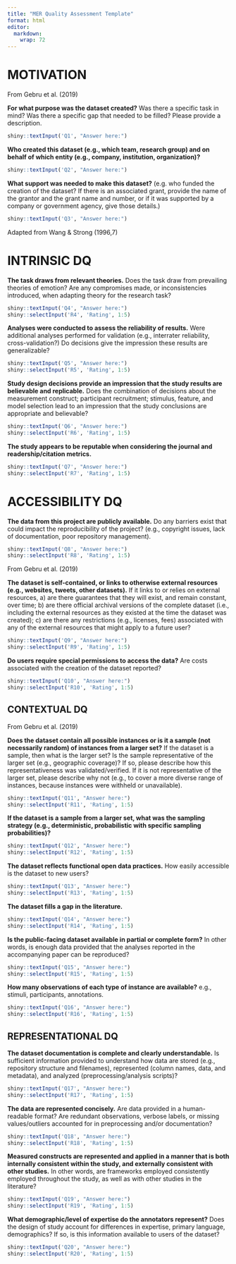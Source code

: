 ```yaml
---
title: "MER Quality Assessment Template"
format: html
editor: 
  markdown: 
    wrap: 72
---
```


::: {#motivation}
# MOTIVATION
:::

From Gebru et al. (2019)

**For what purpose was the dataset created?** Was there a specific task
in mind? Was there a specific gap that needed to be filled? Please
provide a description.

```r
shiny::textInput('Q1', "Answer here:")
```

**Who created this dataset (e.g., which team, research group) and on
behalf of which entity (e.g., company, institution, organization)?**\

```r
shiny::textInput('Q2', "Answer here:")
```

**What support was needed to make this dataset?** (e.g. who funded the
creation of the dataset? If there is an associated grant, provide the
name of the grantor and the grant name and number, or if it was
supported by a company or government agency, give those details.)\

```r
shiny::textInput('Q3', "Answer here:")
```

Adapted from Wang & Strong (1996,7)

::: {#intrinsic}
# INTRINSIC DQ
:::

**The task draws from relevant theories.** Does the task draw from
prevailing theories of emotion? Are any compromises made, or
inconsistencies introduced, when adapting theory for the research task?

```r
shiny::textInput('Q4', "Answer here:")
shiny::selectInput('R4', 'Rating', 1:5)
```

**Analyses were conducted to assess the reliability of results.** Were
additional analyses performed for validation (e.g., interrater
reliability, cross-validation?) Do decisions give the impression these
results are generalizable?

```r
shiny::textInput('Q5', "Answer here:")
shiny::selectInput('R5', 'Rating', 1:5)
```

**Study design decisions provide an impression that the study results
are believable and replicable.** Does the combination of decisions about
the measurement construct; participant recruitment; stimulus, feature,
and model selection lead to an impression that the study conclusions are
appropriate and believable?

```r
shiny::textInput('Q6', "Answer here:")
shiny::selectInput('R6', 'Rating', 1:5)
```

**The study appears to be reputable when considering the journal and
readership/citation metrics.**

```r
shiny::textInput('Q7', "Answer here:")
shiny::selectInput('R7', 'Rating', 1:5)
```

::: {#accessibility}
# ACCESSIBILITY DQ
:::

**The data from this project are publicly available.** Do any barriers
exist that could impact the reproducibility of the project? (e.g.,
copyright issues, lack of documentation, poor repository management).

```r
shiny::textInput('Q8', "Answer here:")
shiny::selectInput('R8', 'Rating', 1:5)
```

From Gebru et al. (2019)

**The dataset is self-contained, or links to otherwise external
resources (e.g., websites, tweets, other datasets).** If it links to or
relies on external resources, a) are there guarantees that they will
exist, and remain constant, over time; b) are there official archival
versions of the complete dataset (i.e., including the external resources
as they existed at the time the dataset was created); c) are there any
restrictions (e.g., licenses, fees) associated with any of the external
resources that might apply to a future user?

```r
shiny::textInput('Q9', "Answer here:")
shiny::selectInput('R9', 'Rating', 1:5)
```

**Do users require special permissions to access the data?** Are costs
associated with the creation of the dataset reported?

```r
shiny::textInput('Q10', "Answer here:")
shiny::selectInput('R10', 'Rating', 1:5)
```

::: {#contextual}
## CONTEXTUAL DQ
:::

From Gebru et al. (2019)

**Does the dataset contain all possible instances or is it a sample (not
necessarily random) of instances from a larger set?** If the dataset is
a sample, then what is the larger set? Is the sample representative of
the larger set (e.g., geographic coverage)? If so, please describe how
this representativeness was validated/verified. If it is not
representative of the larger set, please describe why not (e.g., to
cover a more diverse range of instances, because instances were withheld
or unavailable).

```r
shiny::textInput('Q11', "Answer here:")
shiny::selectInput('R11', 'Rating', 1:5)
```

**If the dataset is a sample from a larger set, what was the sampling
strategy (e.g., deterministic, probabilistic with specific sampling
probabilities)?**

```r
shiny::textInput('Q12', "Answer here:")
shiny::selectInput('R12', 'Rating', 1:5)
```

**The dataset reflects functional open data practices.** How easily
accessible is the dataset to new users?

```r
shiny::textInput('Q13', "Answer here:")
shiny::selectInput('R13', 'Rating', 1:5)
```

**The dataset fills a gap in the literature.**

```r
shiny::textInput('Q14', "Answer here:")
shiny::selectInput('R14', 'Rating', 1:5)
```

**Is the public-facing dataset available in partial or complete form?**
In other words, is enough data provided that the analyses reported in
the accompanying paper can be reproduced?

```r
shiny::textInput('Q15', "Answer here:")
shiny::selectInput('R15', 'Rating', 1:5)
```

**How many observations of each type of instance are available?** e.g.,
stimuli, participants, annotations.

```r
shiny::textInput('Q16', "Answer here:")
shiny::selectInput('R16', 'Rating', 1:5)
```

::: {#representation}
## REPRESENTATIONAL DQ
:::

**The dataset documentation is complete and clearly understandable.** Is
sufficient information provided to understand how data are stored (e.g.,
repository structure and filenames), represented (column names, data,
and metadata), and analyzed (preprocessing/analysis scripts)?

```r
shiny::textInput('Q17', "Answer here:")
shiny::selectInput('R17', 'Rating', 1:5)
```

**The data are represented concisely.** Are data provided in a
human-readable format? Are redundant observations, verbose labels, or
missing values/outliers accounted for in preprocessing and/or
documentation?

```r
shiny::textInput('Q18', "Answer here:")
shiny::selectInput('R18', 'Rating', 1:5)
```

**Measured constructs are represented and applied in a manner that is
both internally consistent within the study, and externally consistent
with other studies.** In other words, are frameworks employed
consistently employed throughout the study, as well as with other
studies in the literature?

```r
shiny::textInput('Q19', "Answer here:")
shiny::selectInput('R19', 'Rating', 1:5)
```

**What demographic/level of expertise do the annotators represent?**
Does the design of study account for differences in expertise, primary
language, demographics? If so, is this information available to users of
the dataset?

```r
shiny::textInput('Q20', "Answer here:")
shiny::selectInput('R20', 'Rating', 1:5)
```
